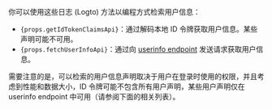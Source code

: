 你可以使用这些日志 (Logto) 方法以编程方式检索用户信息：

- <code>{props.getIdTokenClaimsApi}</code>：通过解码本地 ID 令牌获取用户信息。某些声明可能不可用。
- <code>{props.fetchUserInfoApi}</code>：通过向 [userinfo
  endpoint](https://openid.net/specs/openid-connect-core-1_0.html#UserInfo) 发送请求获取用户信息。

需要注意的是，可以检索的用户信息声明取决于用户在登录时使用的权限，并且考虑到性能和数据大小，ID 令牌可能不包含所有用户声明，某些用户声明仅在 userinfo endpoint 中可用（请参阅下面的相关列表）。
